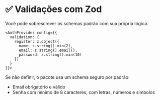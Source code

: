# ✅ Validações com Zod

Você pode sobrescrever os schemas padrão com sua própria lógica.

```tsx
<AuthProvider config={{
  validation: {
    register: z.object({
      name: z.string().min(2),
      email: z.string().email(),
      password: z.string().min(10)
    })
  }
}}>
```

Se não definir, o pacote usa um schema seguro por padrão:
- Email obrigatório e válido
- Senha com mínimo de 8 caracteres, com letras, números e símbolos